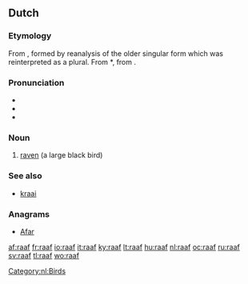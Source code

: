==Dutch==

===Etymology===
From {{etyl|dum|nl}} {{term|raaf|lang=dum}}, formed by reanalysis of the older singular form {{term|raven|lang=dum}} which was reinterpreted as a plural. From {{etyl|odt|nl}} *{{term||ravan|lang=odt}}, from {{proto|Germanic|hrabnaz|lang=nl}}.

===Pronunciation===
* {{rhymes|aːf|lang=nl}}
* {{audio|Nl-raaf.ogg|audio}}
* {{SAMPA|/ra:f/}}

===Noun===
{{nl-noun|f|raven|raafje}}

# [[raven]] (a large black bird)

===See also===
* [[kraai]] {{m}}

===Anagrams===
* [[Afar#Dutch|Afar]]

[[Category:nl:Birds]]

[[af:raaf]]
[[fr:raaf]]
[[io:raaf]]
[[it:raaf]]
[[ky:raaf]]
[[lt:raaf]]
[[hu:raaf]]
[[nl:raaf]]
[[oc:raaf]]
[[ru:raaf]]
[[sv:raaf]]
[[tl:raaf]]
[[wo:raaf]]